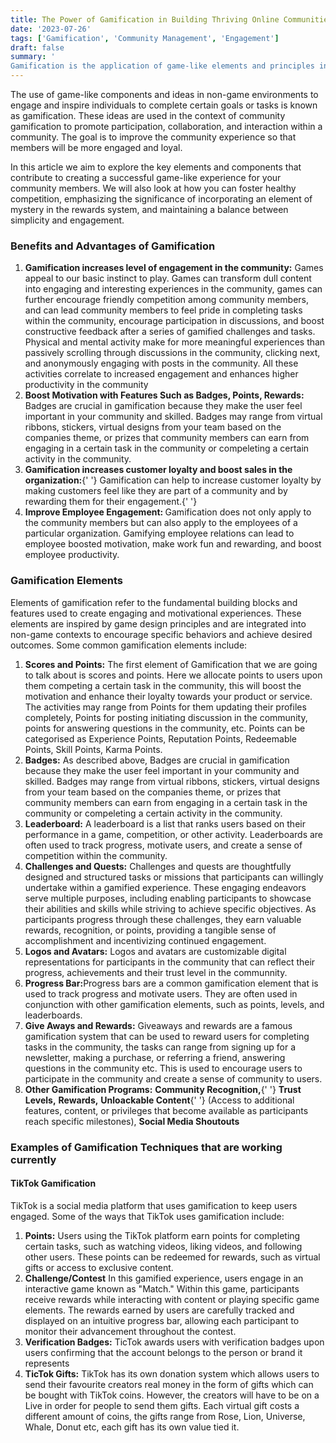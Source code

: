 ```yaml
---
title: The Power of Gamification in Building Thriving Online Communities
date: '2023-07-26'
tags: ['Gamification', 'Community Management', 'Engagement']
draft: false
summary: '
Gamification is the application of game-like elements and principles in non-game contexts to engage and motivate people to achieve certain objectives or tasks. In the context of community gamification, these principles are applied to encourage participation, collaboration, and interaction within a community. The idea is to make the community experience more enjoyable and rewarding, leading to increased engagement and loyalty. Lets dive into the details below.'
---
```


The use of game-like components and ideas in non-game environments to engage and inspire individuals to complete certain goals or tasks is known as gamification. These ideas are used in the context of community gamification to promote participation, collaboration, and interaction within a community. The goal is to improve the community experience so that members will be more engaged and loyal.

In this article we aim to explore the key elements and components that contribute to creating a successful game-like experience for your community members. We will also look at how you can foster healthy competition, emphasizing the significance of incorporating an element of mystery in the rewards system, and maintaining a balance between simplicity and engagement.

### Benefits and Advantages of Gamification

<ol>
  <li>
    <strong>Gamification increases level of engagement in the community:</strong> Games appeal to
    our basic instinct to play. Games can transform dull content into engaging and interesting
    experiences in the community, games can further encourage friendly competition among community
    members, and can lead community members to feel pride in completing tasks within the community,
    encourage participation in discussions, and boost constructive feedback after a series of
    gamified challenges and tasks. Physical and mental activity make for more meaningful experiences
    than passively scrolling through discussions in the community, clicking next, and anonymously
    engaging with posts in the community. All these activities correlate to increased engagement and
    enhances higher productivity in the community
  </li>
  <li>
    <strong>Boost Motivation with Features Such as Badges, Points, Rewards:</strong> Badges are
    crucial in gamification because they make the user feel important in your community and skilled.
    Badges may range from virtual ribbons, stickers, virtual designs from your team based on the
    companies theme, or prizes that community members can earn from engaging in a certain task in
    the community or compeleting a certain activity in the community.
  </li>
  <li>
    <strong>Gamification increases customer loyalty and boost sales in the organization:</strong>{' '}
    Gamification can help to increase customer loyalty by making customers feel like they are part
    of a community and by rewarding them for their engagement.{' '}
  </li>
  <li>
    <strong>Improve Employee Engagement: </strong> Gamification does not only apply to the community
    members but can also apply to the employees of a particular organization. Gamifying employee
    relations can lead to employee boosted motivation, make work fun and rewarding, and boost
    employee productivity.
  </li>
</ol>

### Gamification Elements

Elements of gamification refer to the fundamental building blocks and features used to create engaging and motivational experiences. These elements are inspired by game design principles and are integrated into non-game contexts to encourage specific behaviors and achieve desired outcomes. Some common gamification elements include:

<ol>
  <li>
    <strong>Scores and Points:</strong> The first element of Gamification that we are going to talk
    about is scores and points. Here we allocate points to users upon them competing a certain task
    in the community, this will boost the motivation and enhance their loyalty towards your product
    or service. The activities may range from Points for them updating their profiles completely,
    Points for posting initiating discussion in the community, points for answering questions in the
    community, etc. Points can be categorised as Experience Points, Reputation Points, Redeemable
    Points, Skill Points, Karma Points.
  </li>
  <li>
    <strong>Badges:</strong> As described above, Badges are crucial in gamification because they
    make the user feel important in your community and skilled. Badges may range from virtual
    ribbons, stickers, virtual designs from your team based on the companies theme, or prizes that
    community members can earn from engaging in a certain task in the community or compeleting a
    certain activity in the community.
  </li>
  <li>
    <strong>Leaderboard:</strong> A leaderboard is a list that ranks users based on their
    performance in a game, competition, or other activity. Leaderboards are often used to track
    progress, motivate users, and create a sense of competition within the community.
  </li>
  <li>
    <strong>Challenges and Quests:</strong> Challenges and quests are thoughtfully designed and
    structured tasks or missions that participants can willingly undertake within a gamified
    experience. These engaging endeavors serve multiple purposes, including enabling participants to
    showcase their abilities and skills while striving to achieve specific objectives. As
    participants progress through these challenges, they earn valuable rewards, recognition, or
    points, providing a tangible sense of accomplishment and incentivizing continued engagement.
  </li>
  <li>
    <strong>Logos and Avatars:</strong> Logos and avatars are customizable digital representations
    for participants in the community that can reflect their progress, achievements and their trust
    level in the communnity.
  </li>
  <li>
    <strong>Progress Bar:</strong>Progress bars are a common gamification element that is used to
    track progress and motivate users. They are often used in conjunction with other gamification
    elements, such as points, levels, and leaderboards.
  </li>
  <li>
    <strong>Give Aways and Rewards:</strong> Giveaways and rewards are a famous gamification system
    that can be used to reward users for completing tasks in the community, the tasks can range from
    signing up for a newsletter, making a purchase, or referring a friend, answering questions in
    the community etc. This is used to encourage users to participate in the community and create a
    sense of community to users.
  </li>
  <li>
    <strong>Other Gamification Programs:</strong> <strong>Community Recognition,</strong>{' '}
    <strong>Trust Levels,</strong> <strong>Rewards,</strong> <strong>Unloackable Content</strong>{' '}
    (Access to additional features, content, or privileges that become available as participants
    reach specific milestones), <strong>Social Media Shoutouts</strong>
  </li>
</ol>

### Examples of Gamification Techniques that are working currently

#### TikTok Gamification

TikTok is a social media platform that uses gamification to keep users engaged. Some of the ways that TikTok uses gamification include:

<ol>
  <li>
    <strong>Points:</strong> Users using the TikTok platform earn points for completing certain
    tasks, such as watching videos, liking videos, and following other users. These points can be
    redeemed for rewards, such as virtual gifts or access to exclusive content.
  </li>
  <li>
    <strong>Challenge/Contest</strong> In this gamified experience, users engage in an interactive
    game known as "Match." Within this game, participants receive rewards while interacting with
    content or playing specific game elements. The rewards earned by users are carefully tracked and
    displayed on an intuitive progress bar, allowing each participant to monitor their advancement
    throughout the contest.
  </li>
  <li>
    <strong>Verification Badges:</strong> TicTok awards users with verification badges upon users
    confirming that the account belongs to the person or brand it represents
  </li>
  <li>
    <strong>TicTok Gifts:</strong> TikTok has its own donation system which allows users to send
    their favourite creators real money in the form of gifts which can be bought with TikTok coins.
    However, the creators will have to be on a Live in order for people to send them gifts. Each
    virtual gift costs a different amount of coins, the gifts range from Rose, Lion, Universe,
    Whale, Donut etc, each gift has its own value tied it.
  </li>
</ol>
